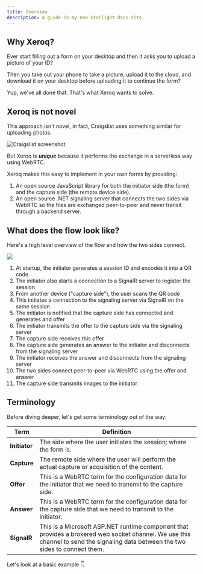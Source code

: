 ```yaml
---
title: Overview
description: A guide in my new Starlight docs site.
---
```


## Why Xeroq?

Ever start filling out a form on your desktop and then it asks you to upload a picture of your ID?

Then you take out your phone to take a picture, upload it to the cloud, and download it on your desktop before uploading it to continue the form?

Yup, we've all done that.  That's what Xeroq wants to solve.

## Xeroq is not novel

This approach isn't novel, in fact, Craigslist uses something similar for uploading photos:

![Craigslist screenshot](../../../../public/img/craigslist-qr-upload.png)

But Xeroq is ***unique*** because it performs the exchange in a serverless way using WebRTC.

Xeroq makes this easy to implement in your own forms by providing:

1. An open source JavaScript library for both the initiator side (the form) and the capture side (the remote device side).
2. An open source .NET signaling server that connects the two sides via WebRTC so the files are exchanged peer-to-peer and never transit through a backend server.

## What does the flow look like?

Here's a high level overview of the flow and how the two sides connect.

![](../../../../public/img/xeroq-flow.png)

1. At startup, the initiator generates a session ID and encodes it into a QR code.
2. The initiator also starts a connection to a SignalR server to register the session
3. From another device ("capture side"), the user scans the QR code
4. This initiates a connection to the signaling server via SignalR on the same session
5. The initiator is notified that the capture side has connected and generates and offer
6. The initiator transmits the offer to the capture side via the signaling server
7. The capture side receives this offer
8. The capture side generates an answer to the initiator and disconnects from the signaling server
9. The initiator receives the answer and disconnects from the signaling server
10. The two sides connect peer-to-peer via WebRTC using the offer and answer
11. The capture side transmits images to the initiator

## Terminology

Before diving deeper, let's get some terminology out of the way:

|Term|Definition|
|--|--|
|**Initiator**|The side where the user initiates the session; where the form is.|
|**Capture**|The remote side where the user will perform the actual capture or acquisition of the content.|
|**Offer**|This is a WebRTC term for the configuration data for the initiator that we need to transmit to the capture side.|
|**Answer**|This is a WebRTC term for the configuration data for the capture side that we need to transmit to the initiator.|
|**SignalR**|This is a Microsoft ASP.NET runtime component that provides a brokered web socket channel.  We use this channel to send the signaling data between the two sides to connect them.|

Let's look at a basic example 👇
